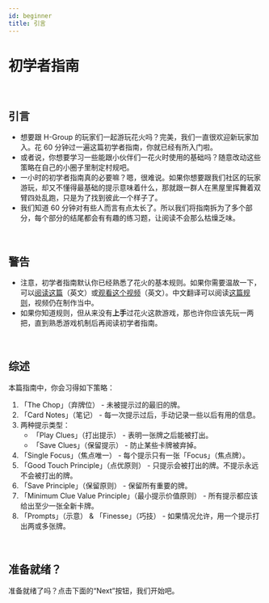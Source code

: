 ```yaml
---
id: beginner
title: 引言
---
```


# 初学者指南

<br />

## 引言

- 想要跟 H-Group 的玩家们一起游玩花火吗？完美，我们一直很欢迎新玩家加入。花 60 分钟过一遍这篇初学者指南，你就已经有所入门啦。
- 或者说，你想要学习一些能跟小伙伴们一花火时使用的基础吗？随意改动这些策略在自己的小圈子里制定村规吧。
- 一小时的初学者指南真的必要嘛？嗯，很难说。如果你想要跟我们社区的玩家游玩，却又不懂得最基础的提示意味着什么，那就跟一群人在黑屋里挥舞着双臂四处乱跑，只是为了找到彼此一个样子了。
- 我们知道 60 分钟对有些人而言有点太长了。所以我们将指南拆为了多个部分，每个部分的结尾都会有有趣的练习题，让阅读不会那么枯燥乏味。

<br />

## 警告

- 注意，初学者指南默认你已经熟悉了花火的基本规则。如果你需要温故一下，可以[阅读这篇](https://github.com/Zamiell/hanabi-live/blob/master/docs/RULES.md)（英文）或[观看这个视频](https://www.youtube.com/watch?v=VrFCekQb4nY)（英文）。中文翻译可以阅读[这篇规则](rules.mdx)，视频仍在制作当中。
- 如果你知道规则，但从来没有**上手**过花火这款游戏，那也许你应该先玩一两把，直到熟悉游戏机制后再阅读初学者指南。

<br />

## 综述

本篇指南中，你会习得如下策略：

1. 「The Chop」（弃牌位） - 未被提示过的最旧的牌。
1. 「Card Notes」（笔记） - 每一次提示过后，手动记录一些以后有用的信息。
1. 两种提示类型：
   - 「Play Clues」（打出提示） - 表明一张牌之后能被打出。
   - 「Save Clues」（保留提示） - 防止某些卡牌被弃掉。
1. 「Single Focus」（焦点唯一） - 每个提示只有一张「Focus」（焦点牌）。
1. 「Good Touch Principle」（点优原则） - 只提示会被打出的牌。不提示永远不会被打出的牌。
1. 「Save Principle」（保留原则） - 保留所有重要的牌。
1. 「Minimum Clue Value Principle」（最小提示价值原则） - 所有提示都应该给出至少一张全新卡牌。
1. 「Prompts」（示意） & 「Finesse」（巧技） - 如果情况允许，用一个提示打出两或多张牌。

<br />

## 准备就绪？

准备就绪了吗？点击下面的“Next”按钮，我们开始吧。
